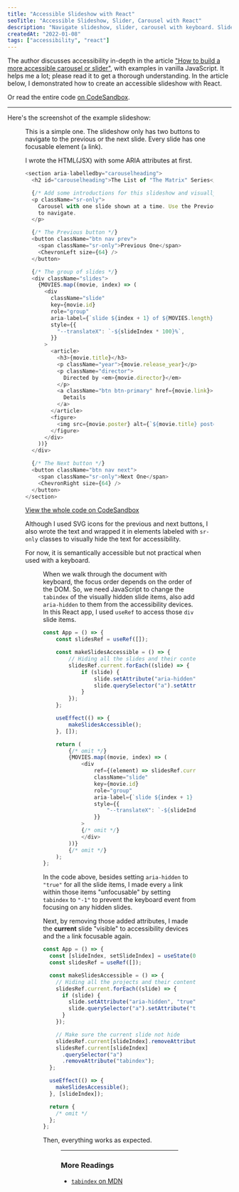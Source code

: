 ```yaml
---
title: "Accessible Slideshow with React"
seoTitle: "Accessible Slideshow, Slider, Carousel with React"
description: "Navigate slideshow, slider, carousel with keyboard. Slideshow, carousel for keyboard users."
createdAt: "2022-01-08"
tags: ["accessibility", "react"]
---
```


The author discusses accessibility in-depth in the article ["How to build a more accessible carousel or slider"](https://dev.to/jasonwebb/how-to-build-a-more-accessible-carousel-or-slider-35lp), with examples in vanilla JavaScript. It helps me a lot; please read it to get a thorough understanding. In the article below, I demonstrated how to create an accessible slideshow with React.

Or read the entire code [on CodeSandbox](https://codesandbox.io/s/accessible-slideshow-158x8).

---

Here's the screenshot of the example slideshow:

<Figure
  alt="slideshow screenshot"
  src="/img/blog/accessible-slideshow-with-react/slideshow-screenshot.png"
  width={900}
  height={600}
/>

This is a simple one. The slideshow only has two buttons to navigate to the previous or the next slide. Every slide has one focusable element (`a` link).

I wrote the HTML(JSX) with some ARIA attributes at first.

```javascript
<section aria-labelledby="carouselheading">
  <h2 id="carouselheading">The List of "The Matrix" Series</h2>

  {/* Add some introductions for this slideshow and visually hide it. */}
  <p className="sr-only">
    Carousel with one slide shown at a time. Use the Previous and Next buttons
    to navigate.
  </p>

  {/* The Previous button */}
  <button className="btn nav prev">
    <span className="sr-only">Previous One</span>
    <ChevronLeft size={64} />
  </button>

  {/* The group of slides */}
  <div className="slides">
    {MOVIES.map((movie, index) => (
      <div
        className="slide"
        key={movie.id}
        role="group"
        aria-label={`slide ${index + 1} of ${MOVIES.length}`}
        style={{
          "--translateX": `-${slideIndex * 100}%`,
        }}
      >
        <article>
          <h3>{movie.title}</h3>
          <p className="year">{movie.release_year}</p>
          <p className="director">
            Directed by <em>{movie.director}</em>
          </p>
          <a className="btn btn-primary" href={movie.link}>
            Details
          </a>
        </article>
        <figure>
          <img src={movie.poster} alt={`${movie.title} poster`} />
        </figure>
      </div>
    ))}
  </div>

  {/* The Next button */}
  <button className="btn nav next">
    <span className="sr-only">Next One</span>
    <ChevronRight size={64} />
  </button>
</section>
```

[View the whole code on CodeSandbox](https://codesandbox.io/s/accessible-slideshow-158x8)

Although I used SVG icons for the previous and next buttons, I also wrote the text and wrapped it in elements labeled with `sr-only` classes to visually hide the text for accessibility.

For now, it is semantically accessible but not practical when used with a keyboard.

<Figure
  alt="Bad slideshow screenshot"
  src="/img/blog/accessible-slideshow-with-react/bad-slider.gif"
  width={640}
  height={374}
/>

When we walk through the document with keyboard, the focus order depends on the order of the DOM. So, we need JavaScript to change the `tabindex` of the visually hidden slide items, also add `aria-hidden` to them from the accessibility devices. In this React app, I used `useRef` to access those `div` slide items.

```javascript
const App = () => {
	const slidesRef = useRef([]);

	const makeSlidesAccessible = () => {
		// Hiding all the slides and their content
		slidesRef.current.forEach((slide) => {
			if (slide) {
				slide.setAttribute("aria-hidden", "true");
				slide.querySelector("a").setAttribute("tabindex", "-1");
			}
		});
	};

	useEffect(() => {
		makeSlidesAccessible();
	}, []);

	return (
		{/* omit */}
		{MOVIES.map((movie, index) => (
			<div
				ref={(element) => slidesRef.current.push(element)}
				className="slide"
				key={movie.id}
				role="group"
				aria-label={`slide ${index + 1} of ${MOVIES.length}`}
				style={{
					"--translateX": `-${slideIndex * 100}%`
				}}
			>
			{/* omit */}
			</div>
		))}
		{/* omit */}
	);
};
```

In the code above, besides setting `aria-hidden` to `"true"` for all the slide items, I made every `a` link within those items "unfocusable" by setting `tabindex` to `"-1"` to prevent the keyboard event from focusing on any hidden slides.

Next, by removing those added attributes, I made the **current** slide "visible" to accessibility devices and the `a` link focusable again.

```javascript
const App = () => {
  const [slideIndex, setSlideIndex] = useState(0);
  const slidesRef = useRef([]);

  const makeSlidesAccessible = () => {
    // Hiding all the projects and their content
    slidesRef.current.forEach((slide) => {
      if (slide) {
        slide.setAttribute("aria-hidden", "true");
        slide.querySelector("a").setAttribute("tabindex", "-1");
      }
    });

    // Make sure the current slide not hide
    slidesRef.current[slideIndex].removeAttribute("aria-hidden");
    slidesRef.current[slideIndex]
      .querySelector("a")
      .removeAttribute("tabindex");
  };

  useEffect(() => {
    makeSlidesAccessible();
  }, [slideIndex]);

  return {
    /* omit */
  };
};
```

Then, everything works as expected.

<Figure
  alt="Good slideshow screenshot"
  src="/img/blog/accessible-slideshow-with-react/good-slider.gif"
  width={640}
  height={433}
/>

---

### More Readings

- [`tabindex` on MDN](https://developer.mozilla.org/en-US/docs/Web/HTML/Global_attributes/tabindex)
